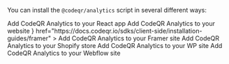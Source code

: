 You can install the `@codeqr/analytics` script in several different ways:

<CardGroup>
  <Card
    title="React"
    icon="react"
    href="https://docs.codeqr.io/sdks/client-side/installation-guides/react"
  >
    Add CodeQR Analytics to your React app
  </Card>
  <Card
    title="Manual installation"
    icon="browser"
    href="https://docs.codeqr.io/sdks/client-side/installation-guides/manual"
  >
    Add CodeQR Analytics to your website
  </Card>
  <Card
    title="Framer"
    icon={
      <svg
        width="74"
        height="111"
        viewBox="0 0 74 111"
        fill="none"
        xmlns="http://www.w3.org/2000/svg"
        className="w-7 h-7"
      >
        <path d="M0 0H73.8374V36.9892H36.9187L0 0Z" fill="#eb5611" />
        <path d="M0 36.989H36.9187L73.8374 73.9796H0V36.989Z" fill="#eb5611" />
        <path d="M0 73.9797H36.9187V110.97L0 73.9797Z" fill="#eb5611" />
      </svg>
    }
    href="https://docs.codeqr.io/sdks/client-side/installation-guides/framer"
  >
    Add CodeQR Analytics to your Framer site
  </Card>
  <Card
    title="Shopify"
    icon="shopify"
    href="https://docs.codeqr.io/sdks/client-side/installation-guides/shopify"
  >
    Add CodeQR Analytics to your Shopify store
  </Card>
  <Card
    title="WordPress"
    icon="wordpress"
    href="https://docs.codeqr.io/sdks/client-side/installation-guides/wordpress"
  >
    Add CodeQR Analytics to your WP site
  </Card>
  <Card
    title="Webflow"
    icon="webflow"
    href="https://docs.codeqr.io/sdks/client-side/installation-guides/webflow"
  >
    Add CodeQR Analytics to your Webflow site
  </Card>
</CardGroup>
